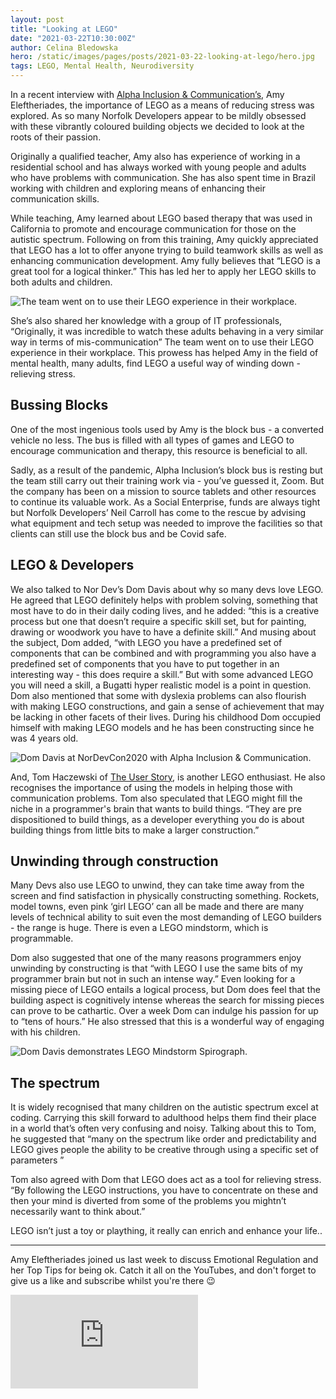 ```yaml
---
layout: post
title: "Looking at LEGO"
date: "2021-03-22T10:30:00Z"
author: Celina Bledowska
hero: /static/images/pages/posts/2021-03-22-looking-at-lego/hero.jpg
tags: LEGO, Mental Health, Neurodiversity
---
```


In a recent interview with [Alpha Inclusion & Communication’s](http://alphaic.co.uk/), Amy Eleftheriades, the importance of LEGO as a means of reducing stress was explored. As so many Norfolk Developers appear to be mildly obsessed with these vibrantly coloured building objects we decided to look at the roots of their passion.

Originally a qualified teacher, Amy also has experience of working in a residential school and has always worked with young people and adults who have problems with communication. She has also spent time in Brazil working with children and exploring means of enhancing their communication skills. 

While teaching, Amy learned about LEGO based therapy that was used in California to promote and encourage communication for those on the autistic spectrum. Following on from this training, Amy quickly appreciated that LEGO has a lot to offer anyone trying to build teamwork skills as well as enhancing communication development. Amy fully believes that “LEGO is a great tool for a logical thinker.” This has led her to apply her LEGO skills to both adults and children.

![The team went on to use their LEGO experience in their workplace.](/static/images/pages/posts/2021-03-22-looking-at-lego/communication-workshops-at-alphaic.jpg)

She’s also shared her knowledge with a group of IT professionals, “Originally, it was incredible to watch these adults behaving in a very similar way in terms of mis-communication” The team went on to use their LEGO experience in their workplace. This prowess has helped Amy in the field of mental health, many adults, find LEGO a useful way of winding down - relieving stress.

## Bussing Blocks

One of the most ingenious tools used by Amy is the block bus - a converted vehicle no less. The bus is filled with all types of games and LEGO to encourage communication and therapy, this resource is beneficial to all.

Sadly, as a result of the pandemic, Alpha Inclusion’s block bus is resting but the team still carry out their training work via - you’ve guessed it, Zoom. But the company has been on a mission to source tablets and other resources  to continue its valuable work. As a Social Enterprise, funds are always tight but Norfolk Developers’ Neil Carroll has come to the rescue by advising what equipment and tech setup was needed to improve the facilities so that clients can still use the block bus and be Covid safe.

## LEGO & Developers

We also talked to Nor Dev’s Dom Davis about why so many devs love LEGO. He agreed that LEGO definitely helps with problem solving, something that most have to do in their daily coding lives, and he added: “this is a creative process but one that doesn’t require a specific skill set, but for painting, drawing or woodwork you have to have a definite skill.”  And musing about the subject, Dom added, “with LEGO you have a predefined set of components that can be combined and with programming you also have a predefined set of components that you have to put together in an interesting way - this does require a skill.” But with some advanced LEGO you will need a skill, a Bugatti hyper realistic model is a point in question. Dom also mentioned that some with dyslexia problems can also flourish with making LEGO constructions, and gain a sense of achievement that may be lacking in other facets of their lives. During his childhood Dom occupied himself with making LEGO models and he has been constructing since he was 4 years old. 

![Dom Davis at NorDevCon2020 with Alpha Inclusion & Communication.](/static/images/pages/posts/2021-03-22-looking-at-lego/dom-davis-and-alphaic-at-nordevcon-2020.jpg)

And, Tom Haczewski of [The User Story](https://www.theuserstory.com/), is another LEGO enthusiast. He also recognises the importance of using the models in helping those with communication problems. Tom also speculated that LEGO might fill the niche in a programmer's brain that wants to build things. “They are pre dispositioned to build things, as a developer everything you do is about building things from little bits to make a larger construction.” 

## Unwinding through construction

Many Devs also use LEGO to unwind, they can take time away from the screen and find satisfaction in physically constructing something. Rockets, model towns, even pink ‘girl LEGO’ can all be made and there are many levels of technical ability to suit even the most demanding of LEGO builders - the range is huge. There is even a LEGO mindstorm, which is programmable.   

Dom also suggested that one of the many reasons programmers enjoy unwinding by constructing is that “with LEGO I use the same bits of my programmer brain but not in such an intense way.” Even looking for a missing piece of LEGO entails a logical process, but Dom does feel that the building aspect is cognitively intense whereas the search for missing pieces can prove to be cathartic. Over a week Dom can indulge his passion for up to “tens of hours.” He also stressed that this is a wonderful way of engaging with his children.

![Dom Davis demonstrates LEGO Mindstorm Spirograph.](/static/images/pages/posts/2021-03-22-looking-at-lego/dom-davis-demonstrates-lego-mindstorm-spirograph.jpg)

## The spectrum

It is widely recognised that many children on the autistic spectrum excel at coding. Carrying this skill forward to adulthood helps them find their place in a world that’s often very confusing and noisy. Talking about this to Tom, he suggested that “many on the spectrum like order and predictability and LEGO gives people the ability to be creative through using a specific set of parameters ” 

Tom also agreed with Dom that LEGO does act as a tool for relieving stress. “By following the LEGO instructions, you have to concentrate on these and then your mind is diverted from some of the problems you mightn’t necessarily want to think about.”

LEGO isn’t just a toy or plaything, it really can enrich and enhance your life..

***

Amy Eleftheriades joined us last week to discuss Emotional Regulation and her Top Tips for being ok. Catch it all on the
YouTubes, and don't forget to give us a like and subscribe whilst you're there 😉

<div class="mt-4 aspect-w-16 aspect-h-9">
  <iframe
    src="https://www.youtube.com/embed/SN51yVs6QKc"
    frameborder="0"
    allow="accelerometer; autoplay; clipboard-write; encrypted-media; gyroscope; picture-in-picture"
    allowfullscreen
  ></iframe>
</div>
